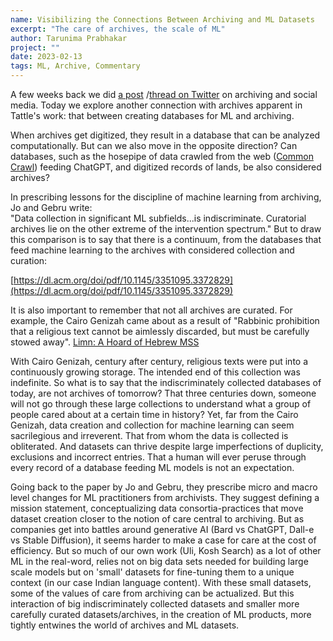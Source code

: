 ```yaml
---
name: Visibilizing the Connections Between Archiving and ML Datasets
excerpt: "The care of archives, the scale of ML"
author: Tarunima Prabhakar
project: ""
date: 2023-02-13
tags: ML, Archive, Commentary
---
```


A few weeks back we did [a post](https://tattle.co.in/blog/the-need-futility-of-archiving) /[thread on Twitter](https://twitter.com/tattlemade/status/1617497088237142017) on archiving and social media. Today we explore another connection with archives apparent in Tattle's work: that between creating databases for ML and archiving.

When archives get digitized, they result in a database that can be analyzed computationally. But can we also move in the opposite direction? Can databases, such as the hosepipe of data crawled from the web ([Common Crawl](https://commoncrawl.org/)) feeding ChatGPT, and digitized records of lands, be also considered archives?

In prescribing lessons for the discipline of machine learning from archiving, Jo and Gebru write:\
"Data collection in significant ML subfields...is indiscriminate. Curatorial archives lie on the other extreme of the intervention spectrum." But to draw this comparison is to say that there is a continuum, from the databases that feed machine learning to the archives with considered collection and curation:

[https://dl.acm.org/doi/pdf/10.1145/3351095.3372829](https://dl.acm.org/doi/pdf/10.1145/3351095.3372829)

It is also important to remember that not all archives are curated. For example, the Cairo Genizah came about as a result of "Rabbinic prohibition that a religious text cannot be aimlessly discarded, but must be carefully stowed away".
[Limn: A Hoard of Hebrew MSS](https://limn.it/articles/a-hoard-of-hebrew-mss/)

With Cairo Genizah, century after century, religious texts were put into a continuously growing storage. The intended end of this collection was indefinite. So what is to say that the indiscriminately collected databases of today, are not archives of tomorrow? That three centuries down, someone will not go through these large collections to understand what a group of people cared about at a certain time in history? Yet, far from the Cairo Genizah, data creation and collection for machine learning can seem sacrilegious and irreverent. That from whom the data is collected is obliterated. And datasets can thrive despite large imperfections of duplicity, exclusions and incorrect entries. That a human will ever peruse through every record of a database feeding ML models is not an expectation.

Going back to the paper by Jo and Gebru, they prescribe micro and macro level changes for ML practitioners from archivists. They suggest defining a mission statement, conceptualizing data consortia-practices that move dataset creation closer to the notion of care central to archiving. But as companies get into battles around generative AI (Bard vs ChatGPT, Dall-e vs Stable Diffusion), it seems harder to make a case for care at the cost of efficiency. But so much of our own work (Uli, Kosh Search) as a lot of other ML in the real-word, relies not on big data sets needed for building large scale models but on 'small' datasets for fine-tuning them to a unique context (in our case Indian language content). With these small datasets, some of the values of care from archiving can be actualized. But this interaction of big indiscriminately collected datasets and smaller more carefully curated datasets/archives, in the creation of ML products, more tightly entwines the world of archives and ML datasets.&#x20;
